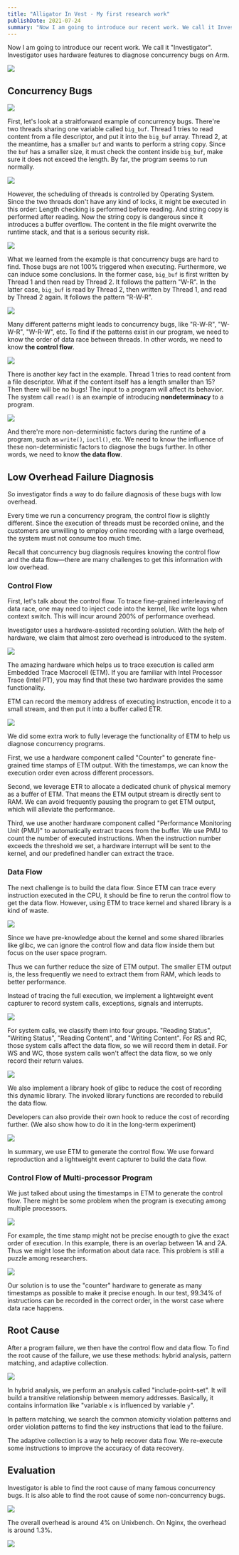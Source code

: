 ```yaml
---
title: "Alligator In Vest - My first research work"
publishDate: 2021-07-24
summary: "Now I am going to introduce our recent work. We call it Investigator. Investigator uses hardware features to diagnose concurrency bugs on Arm."
---
```


Now I am going to introduce our recent work. We call it "Investigator". Investigator uses hardware features to diagnose concurrency bugs on Arm.

![](images/Investigator.001.jpeg)

## Concurrency Bugs

![](images/Investigator.003.jpeg)

First, let's look at a straitforward example of concurrency bugs. There're two threads sharing one variable called `big_buf`. Thread 1 tries to read content from a file descriptor, and put it into the `big_buf` array. Thread 2, at the meantime, has a smaller `buf` and wants to perform a string copy. Since the `buf` has a smaller size, it must check the content inside `big_buf`, make sure it does not exceed the length. By far, the program seems to run normally.

![](images/Investigator.005.jpeg)

However, the scheduling of threads is controlled by Operating System. Since the two threads don't have any kind of locks, it might be executed in this order: Length checking is performed before reading. And string copy is performed after reading. Now the string copy is dangerous since it introduces a buffer overflow. The content in the file might overwrite the runtime stack, and that is a serious security risk.

![](images/Investigator.006.jpeg)

What we learned from the example is that concurrency bugs are hard to find. Those bugs are not 100% triggered when executing. Furthermore, we can induce some conclusions. In the former case, `big_buf` is first written by Thread 1 and then read by Thread 2. It follows the pattern "W-R". In the latter case, `big_buf` is read by Thread 2, then written by Thread 1, and read by Thread 2 again. It follows the pattern "R-W-R".

![](images/Investigator.007.jpeg)

Many different patterns might leads to concurrency bugs, like "R-W-R", "W-W-R", "W-R-W", etc. To find if the patterns exist in our program, we need to know the order of data race between threads. In other words, we need to know **the control flow**.

![](images/Investigator.008.jpeg)

There is another key fact in the example. Thread 1 tries to read content from a file descriptor. What if the content itself has a length smaller than 15? Then there will be no bugs! The input to a program will affect its behavior. The system call `read()` is an example of introducing **nondeterminacy** to a program.

![](images/Investigator.009.jpeg)

And there're more non-deterministic factors during the runtime of a program, such as `write()`, `ioctl()`, etc. We need to know the influence of these non-deterministic factors to diagnose the bugs further. In other words, we need to know **the data flow**.

## Low Overhead Failure Diagnosis

So investigator finds a way to do failure diagnosis of these bugs with low overhead.

Every time we run a concurrency program, the control flow is slightly different. Since the execution of threads must be recorded online, and the customers are unwilling to employ online recording with a large overhead, the system must not consume too much time.

Recall that concurrency bug diagnosis requires knowing the control flow and the data flow—there are many challenges to get this information with low overhead.

### Control Flow

First, let's talk about the control flow. To trace fine-grained interleaving of data race, one may need to inject code into the kernel, like write logs when context switch. This will incur around 200% of performance overhead.

Investigator uses a hardware-assisted recording solution. With the help of hardware, we claim that almost zero overhead is introduced to the system.

![](images/Investigator.015.jpeg)

The amazing hardware which helps us to trace execution is called arm Embedded Trace Macrocell (ETM). If you are familiar with Intel Processor Trace (Intel PT), you may find that these two hardware provides the same functionality.

ETM can record the memory address of executing instruction, encode it to a small stream, and then put it into a buffer called ETR.

![](images/Investigator.016.jpeg)

We did some extra work to fully leverage the functionality of ETM to help us diagnose concurrency programs.

First, we use a hardware component called "Counter" to generate fine-grained time stamps of ETM output. With the timestamps, we can know the execution order even across different processors.

Second, we leverage ETR to allocate a dedicated chunk of physical memory as a buffer of ETM. That means the ETM output stream is directly sent to RAM. We can avoid frequently pausing the program to get ETM output, which will alleviate the performance.

Third, we use another hardware component called "Performance Monitoring Unit (PMU)" to automatically extract traces from the buffer. We use PMU to count the number of executed instructions. When the instruction number exceeds the threshold we set, a hardware interrupt will be sent to the kernel, and our predefined handler can extract the trace.

### Data Flow

The next challenge is to build the data flow. Since ETM can trace every instruction executed in the CPU, it should be fine to rerun the control flow to get the data flow. However, using ETM to trace kernel and shared library is a kind of waste.

![](images/6aMhWP.jpg)

Since we have pre-knowledge about the kernel and some shared libraries like glibc, we can ignore the control flow and data flow inside them but focus on the user space program.

Thus we can further reduce the size of ETM output. The smaller ETM output is, the less frequently we need to extract them from RAM, which leads to better performance.

Instead of tracing the full execution, we implement a lightweight event capturer to record system calls, exceptions, signals and interrupts.

![](images/Investigator.020.jpeg)

For system calls, we classify them into four groups. "Reading Status", "Writing Status", "Reading Content", and "Writing Content". For RS and RC, those system calls affect the data flow, so we will record them in detail. For WS and WC, those system calls won't affect the data flow, so we only record their return values.

![](images/Investigator.021.jpeg)

We also implement a library hook of glibc to reduce the cost of recording this dynamic library. The invoked library functions are recorded to rebuild the data flow.

Developers can also provide their own hook to reduce the cost of recording further. (We also show how to do it in the long-term experiment)

![](images/Investigator.022.jpeg)

In summary, we use ETM to generate the control flow. We use forward reproduction and a lightweight event capturer to build the data flow.

### Control Flow of Multi-processor Program

We just talked about using the timestamps in ETM to generate the control flow. There might be some problem when the program is executing among multiple processors.

![](images/Investigator.024.jpeg)

For example, the time stamp might not be precise enougth to give the exact order of execution. In this example, there is an overlap between 1A and 2A. Thus we might lose the information about data race. This problem is still a puzzle among researchers.

![](images/Investigator.025.jpeg)

Our solution is to use the "counter" hardware to generate as many timestamps as possible to make it precise enough. In our test, 99.34% of instructions can be recorded in the correct order, in the worst case where data race happens.

## Root Cause

After a program failure, we then have the control flow and data flow. To find the root cause of the failure, we use these methods: hybrid analysis, pattern matching, and adaptive collection.

![](images/Investigator.026.jpeg)

In hybrid analysis, we perform an analysis called "include-point-set". It will build a transitive relationship between memory addresses. Basically, it contains information like "variable `x` is influenced by variable `y`".

In pattern matching, we search the common atomicity violation patterns and order violation patterns to find the key instructions that lead to the failure.

The adaptive collection is a way to help recover data flow. We re-execute some instructions to improve the accuracy of data recovery.

## Evaluation

Investigator is able to find the root cause of many famous concurrency bugs. It is also able to find the root cause of some non-concurrency bugs.

![](images/Investigator.028.jpeg)

The overall overhead is around 4% on Unixbench. On Nginx, the overhead is around 1.3%.

![](images/Investigator.029.jpeg)
